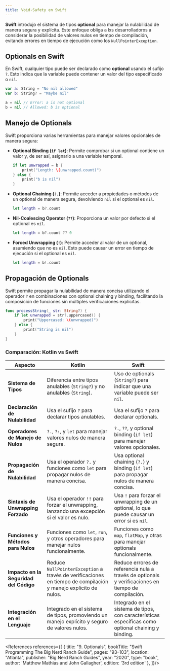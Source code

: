 ```yaml
---
title: Void-Safety en Swift
---
```


<ReadingTime />

**Swift** introdujo el sistema de tipos **optional** para manejar la nulabilidad de manera segura y explícita. Este enfoque obliga a lxs desarrolladorxs a considerar la posibilidad de valores nulos en tiempo de compilación, evitando errores en tiempo de ejecución como los `NullPointerException`.

## Optionals en Swift

En Swift, cualquier tipo puede ser declarado como **optional** usando el sufijo `?`. Esto indica que la variable puede contener un valor del tipo especificado o `nil`.

```swift
var a: String = "No nil allowed"
var b: String? = "Maybe nil"

a = nil // Error: a is not optional
b = nil // Allowed: b is optional
```

## Manejo de Optionals

Swift proporciona varias herramientas para manejar valores opcionales de manera segura:

- **Optional Binding (`if let`)**: Permite comprobar si un optional contiene un valor y, de ser así, asignarlo a una variable temporal.

  ```swift
  if let unwrapped = b {
      print("Length: \(unwrapped.count)")
  } else {
      print("b is nil")
  }
    ```

- **Optional Chaining (`?.`)**: Permite acceder a propiedades o métodos de un optional de manera segura, devolviendo `nil` si el optional es `nil`.

  ```swift
  let length = b?.count
    ```

- **Nil-Coalescing Operator (`??`)**: Proporciona un valor por defecto si el optional es `nil`.

  ```swift
  let length = b?.count ?? 0
    ```

- **Forced Unwrapping (`!`)**: Permite acceder al valor de un optional, asumiendo que no es `nil`. Esto puede causar un error en tiempo de ejecución si el optional es `nil`.

  ```swift
  let length = b!.count
    ```

## Propagación de Optionals

Swift permite propagar la nulabilidad de manera concisa utilizando el operador `?` en combinaciones con optional chaining y binding, facilitando la composición de funciones sin múltiples verificaciones explícitas.

```swift
func processString(_ str: String?) {
    if let unwrapped = str?.uppercased() {
        print("Uppercased: \(unwrapped)")
    } else {
        print("String is nil")
    }
}
```

### Comparación: Kotlin vs Swift

| Aspecto                                | Kotlin                                                                                                         | Swift                                                                                               |
|----------------------------------------|----------------------------------------------------------------------------------------------------------------|-----------------------------------------------------------------------------------------------------|
| **Sistema de Tipos**                   | Diferencia entre tipos anulables (`String?`) y no anulables (`String`).                                        | Uso de optionals (`String?`) para indicar que una variable puede ser `nil`.                         |
| **Declaración de Nulabilidad**         | Usa el sufijo `?` para declarar tipos anulables.                                                               | Usa el sufijo `?` para declarar optionals.                                                          |
| **Operadores de Manejo de Nulos**      | `?.`, `?:`, y `let` para manejar valores nulos de manera segura.                                               | `?.`, `??`, y optional binding (`if let`) para manejar valores opcionales.                          |
| **Propagación de Nulabilidad**         | Usa el operador `?.` y funciones como `let` para propagar nulos de manera concisa.                             | Usa optional chaining (`?.`) y binding (`if let`) para propagar nulos de manera concisa.            |
| **Sintaxis de Unwrapping Forzado**     | Usa el operador `!!` para forzar el unwrapping, lanzando una excepción si el valor es nulo.                    | Usa `!` para forzar el unwrapping de un optional, lo que puede causar un error si es `nil`.         |
| **Funciones y Métodos para Nulos**     | Funciones como `let`, `run`, y otros operadores para manejar nulos funcionalmente.                             | Funciones como `map`, `flatMap`, y otras para manejar optionals funcionalmente.                     |
| **Impacto en la Seguridad del Código** | Reduce `NullPointerException` a través de verificaciones en tiempo de compilación y manejo explícito de nulos. | Reduce errores de referencia nula a través de optionals y verificaciones en tiempo de compilación.  |
| **Integración en el Lenguaje**         | Integrado en el sistema de tipos, promoviendo un manejo explícito y seguro de valores nulos.                   | Integrado en el sistema de tipos, con características específicas como optional chaining y binding. |

<References references={[
    {
        title: "9. Optionals",
        bookTitle: "Swift Programming The Big Nerd Ranch Guide",
        pages: "93–103",
        location: "Atlanta",
        publisher: "Big Nerd Ranch Guides",
        year: "2020",
        type: "book",
        author: 'Matthew Mathias and John Gallagher',
        edition: '3rd edition'
    },
]}/>
